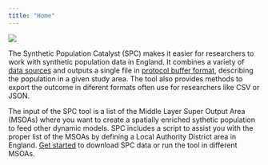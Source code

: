 ```yaml
---
title: "Home"
---
```


![](img/SPC_Schema.png)

The Synthetic Population Catalyst (SPC) makes it easier for researchers to work
with synthetic population data in England. It combines a variety of [data
sources](data_sources.qmd) and outputs a single file in
[protocol buffer
format](https://github.com/alan-turing-institute/uatk-spc/blob/main/synthpop.proto), describing
the population in a given study area. The tool also provides methods to export
the outcome in diferent formats often use for researchers like CSV or JSON.

The input of the SPC tool is a list of the Middle Layer Super Output Area
(MSOAs) where you want to create a spatially enriched sythetic population to
feed other dynamic models. SPC includes a script to assist you with the proper
list of the MSOAs by defining a Local Authority District area in England. [Get
started](getting_started.qmd) to download SPC data or run the tool in different
MSOAs.
